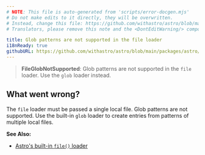 ```yaml
---
# NOTE: This file is auto-generated from 'scripts/error-docgen.mjs'
# Do not make edits to it directly, they will be overwritten.
# Instead, change this file: https://github.com/withastro/astro/blob/main/packages/astro/src/core/errors/errors-data.ts
# Translators, please remove this note and the <DontEditWarning/> component.

title: Glob patterns are not supported in the file loader
i18nReady: true
githubURL: https://github.com/withastro/astro/blob/main/packages/astro/src/core/errors/errors-data.ts
---
```


<DontEditWarning />


> **FileGlobNotSupported**: Glob patterns are not supported in the `file` loader. Use the `glob` loader instead.

## What went wrong?
The `file` loader must be passed a single local file. Glob patterns are not supported. Use the built-in `glob` loader to create entries from patterns of multiple local files.

**See Also:**
-  [Astro's built-in `file()` loader](/en/guides/content-collections/#the-file-loader)


